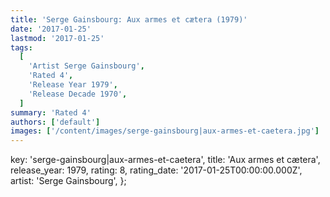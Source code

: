 ```yaml
---
title: 'Serge Gainsbourg: Aux armes et cætera (1979)'
date: '2017-01-25'
lastmod: '2017-01-25'
tags:
  [
    'Artist Serge Gainsbourg',
    'Rated 4',
    'Release Year 1979',
    'Release Decade 1970',
  ]
summary: 'Rated 4'
authors: ['default']
images: ['/content/images/serge-gainsbourg|aux-armes-et-caetera.jpg']
---
```


  key: 'serge-gainsbourg|aux-armes-et-caetera',
  title: 'Aux armes et cætera',
  release_year: 1979,
  rating: 8,
  rating_date: '2017-01-25T00:00:00.000Z',
  artist: 'Serge Gainsbourg',
};

<MusicRating data={data} />
